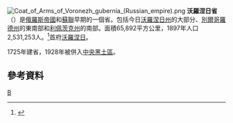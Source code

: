 [[File:Coat_of_Arms_of_Voronezh_gubernia_(Russian_empire).png|right]]
'''沃羅涅日省'''（{{lang|ru|Воро́нежская губерния}}）是[[俄羅斯帝國|俄羅斯帝國]]和[[蘇聯|蘇聯]]早期的一個省。包括今日[[沃罗涅日州|沃羅涅日州]]的大部分、[[别尔哥罗德州|別爾哥羅德州]]的東南部和[[利佩茨克州|利佩茨克州]]的南部。面積65,892平方公里，1897年人口2,531,253人。<ref>{{Cite web |url=http://demoscope.ru/weekly/ssp/rus_lan_97.php?reg=37 |title=Первая всеобщая перепись населения Российской Империи 1897 г. |accessdate=2008-08-06 |archive-date=2008-02-10 |archive-url=https://web.archive.org/web/20080210074032/http://demoscope.ru/weekly/ssp/rus_lan_97.php?reg=37 |dead-url=no }}</ref>首府[[沃羅涅日|沃羅涅日]]。

1725年建省，1928年被併入[[中央黑土區|中央黑土區]]。
== 參考資料 ==
<div class="references-small">
<references />
</div>
{{ImpRussia}}

[[Category:俄羅斯帝國行政區劃|В]]